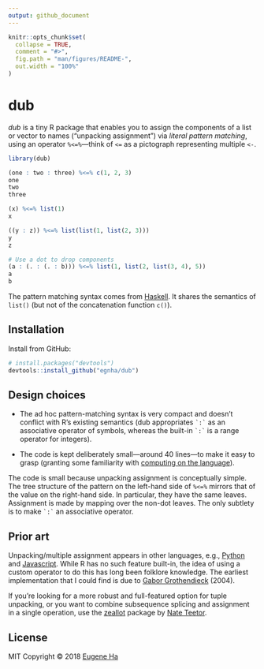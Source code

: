 ```yaml
---
output: github_document
---
```


<!-- README.md is generated from README.Rmd. Please edit that file -->

```r
knitr::opts_chunk$set(
  collapse = TRUE,
  comment = "#>",
  fig.path = "man/figures/README-",
  out.width = "100%"
)
```

# dub

_dub_ is a tiny R package that enables you to assign the components of a list or vector to names ("unpacking assignment") via _literal pattern matching_, using an operator `%<=%`—think of `<=` as a pictograph representing multiple `<-`.

```r
library(dub)

(one : two : three) %<=% c(1, 2, 3)
one
two
three

(x) %<=% list(1)
x

((y : z)) %<=% list(list(1, list(2, 3)))
y
z

# Use a dot to drop components
(a : (. : (. : b))) %<=% list(1, list(2, list(3, 4), 5))
a
b
```

The pattern matching syntax comes from [Haskell](https://en.wikibooks.org/wiki/Haskell/Pattern_matching). It shares the semantics of `list()` (but not of the concatenation function `c()`).

## Installation

Install from GitHub:

```r
# install.packages("devtools")
devtools::install_github("egnha/dub")
```

## Design choices

- The ad hoc pattern-matching syntax is very compact and doesn't conflict with R's existing semantics (dub appropriates `` `:` `` as an associative operator of symbols, whereas the built-in `` `:` `` is a range operator for integers).

- The code is kept deliberately small—around 40 lines—to make it easy to grasp (granting some familiarity with [computing on the language](https://cran.r-project.org/doc/manuals/r-release/R-lang.html#Computing-on-the-language)).

The code is small because unpacking assignment is conceptually simple. The tree structure of the pattern on the left-hand side of `%<=%` mirrors that of the value on the right-hand side. In particular, they have the same leaves. Assignment is made by mapping over the non-dot leaves. The only subtlety is to make `` `:` `` an associative operator.

## Prior art

Unpacking/multiple assignment appears in other languages, e.g., [Python](https://docs.python.org/3/tutorial/datastructures.html#tuples-and-sequences) and [Javascript](https://developer.mozilla.org/en-US/docs/Web/JavaScript/Reference/Operators/Destructuring_assignment). While R has no such feature built-in, the idea of using a custom operator to do this has long been folklore knowledge. The earliest implementation that I could find is due to [Gabor Grothendieck](https://stat.ethz.ch/pipermail/r-help/2004-June/053343.html) (2004).

If you're looking for a more robust and full-featured option for tuple unpacking, or you want to combine subsequence splicing and assignment in a single operation, use the [zeallot](https://github.com/nteetor/zeallot) package by [Nate Teetor](https://github.com/nteetor).

## License

MIT Copyright © 2018 [Eugene Ha](https://github.com/egnha)
